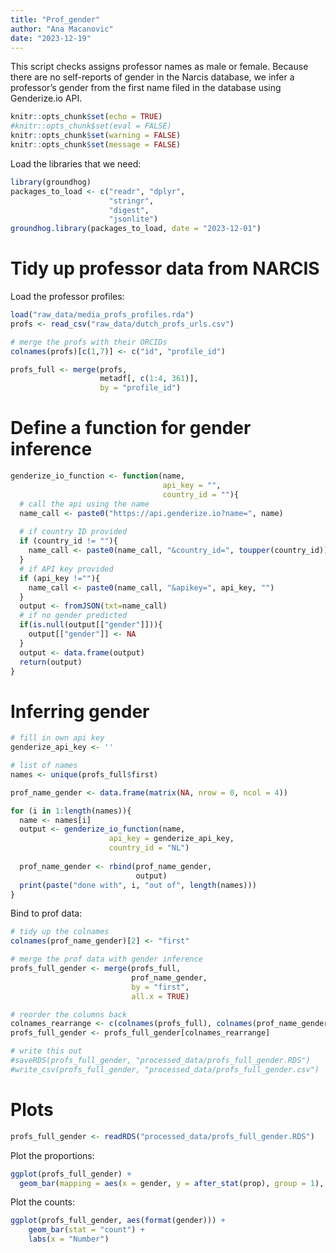 ```yaml
---
title: "Prof_gender"
author: "Ana Macanovic"
date: "2023-12-19"
---
```


This script checks assigns professor names as male or female. 
Because there are no self-reports of gender in the Narcis database, 
we infer a professor's gender from the first name filed in the database using
Genderize.io API.

```r
knitr::opts_chunk$set(echo = TRUE)
#knitr::opts_chunk$set(eval = FALSE)
knitr::opts_chunk$set(warning = FALSE)
knitr::opts_chunk$set(message = FALSE)
```

Load the libraries that we need:
```r
library(groundhog)
packages_to_load <- c("readr", "dplyr", 
                      "stringr",
                      "digest",
                      "jsonlite")
groundhog.library(packages_to_load, date = "2023-12-01")
```

# Tidy up professor data from NARCIS

Load the professor profiles:
```r
load("raw_data/media_profs_profiles.rda")
profs <- read_csv("raw_data/dutch_profs_urls.csv")

# merge the profs with their ORCIDs
colnames(profs)[c(1,7)] <- c("id", "profile_id")

profs_full <- merge(profs,
                    metadf[, c(1:4, 361)],
                    by = "profile_id")
```

# Define a function for gender inference
```r
genderize_io_function <- function(name,
                                  api_key = "",
                                  country_id = ""){
  # call the api using the name
  name_call <- paste0("https://api.genderize.io?name=", name)
  
  # if country ID provided
  if (country_id != ""){
    name_call <- paste0(name_call, "&country_id=", toupper(country_id))
  }
  # if API key provided
  if (api_key !=""){
    name_call <- paste0(name_call, "&apikey=", api_key, "")
  }
  output <- fromJSON(txt=name_call)
  # if no gender predicted
  if(is.null(output[["gender"]])){
    output[["gender"]] <- NA
  }
  output <- data.frame(output)
  return(output)
}
```


# Inferring gender
```r
# fill in own api key
genderize_api_key <- ''

# list of names
names <- unique(profs_full$first)

prof_name_gender <- data.frame(matrix(NA, nrow = 0, ncol = 4))

for (i in 1:length(names)){
  name <- names[i]
  output <- genderize_io_function(name,
                      api_key = genderize_api_key,
                      country_id = "NL")
  
  prof_name_gender <- rbind(prof_name_gender,
                            output)
  print(paste("done with", i, "out of", length(names)))
}
```

Bind to prof data:
```r
# tidy up the colnames
colnames(prof_name_gender)[2] <- "first"

# merge the prof data with gender inference
profs_full_gender <- merge(profs_full,
                           prof_name_gender,
                           by = "first", 
                           all.x = TRUE)

# reorder the columns back
colnames_rearrange <- c(colnames(profs_full), colnames(prof_name_gender)[-2])
profs_full_gender <- profs_full_gender[colnames_rearrange]

# write this out
#saveRDS(profs_full_gender, "processed_data/profs_full_gender.RDS")
#write_csv(profs_full_gender, "processed_data/profs_full_gender.csv")
```

# Plots 

```r
profs_full_gender <- readRDS("processed_data/profs_full_gender.RDS")
```


Plot the proportions:
```r
ggplot(profs_full_gender) + 
  geom_bar(mapping = aes(x = gender, y = after_stat(prop), group = 1), stat = "count")
```


Plot the counts:
```r
ggplot(profs_full_gender, aes(format(gender))) +
    geom_bar(stat = "count") +
    labs(x = "Number")
```



